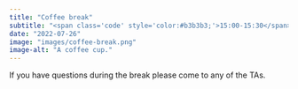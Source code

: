 ```yaml
---
title: "Coffee break"
subtitle: "<span class='code' style='color:#b3b3b3;'>15:00-15:30</span>"
date: "2022-07-26"
image: "images/coffee-break.png"
image-alt: "A coffee cup."
---
```


If you have questions during the break please come to any of the TAs.
